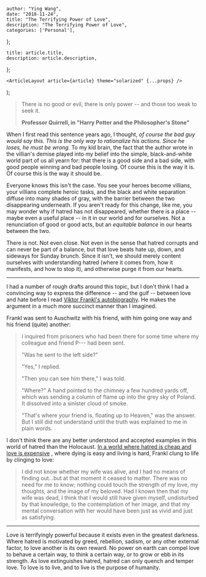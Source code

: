 

    author: "Ying Wang",
    date: "2018-11-24",
    title: "The Terrifying Power of Love",
    description: "The Terrifying Power of Love",
    categories: ['Personal'],
};

    title: article.title,
    description: article.description,
};

    <ArticleLayout article={article} theme="solarized" {...props} />
);


> There is no good or evil, there is only power -- and those too weak to seek
> it.
>
> **Professor Quirrell, in "Harry Potter and the Philosopher's Stone"**

When I first read this sentence years ago, I thought, *of course the bad guy
would say this. This is the only way to rationalize his actions. Since he loses,
he must be wrong.* To my kid brain, the fact that the author wrote in the
villian's demise played into my belief into the simple, black-and-white world
part of us all yearn for: that there is a good side and a bad side, with good
people winning and bad people losing. Of course this is the way it is. Of course
this is the way it should be.

Everyone knows this isn't the case. You see your heroes become villians, your
villians complete heroic tasks, and the black and white separation diffuse into
many shades of gray, with the barrier between the two disappearing underneath.
If you aren't ready for this change, like me, you may wonder why if hatred has
not disappeared, whether there is a place -- maybe even a useful place -- in it
in our world and for ourselves. Not a renunciation of good or good acts, but an
*equitable balance* in our hearts between the two.

There is not. Not even close. Not even in the sense that hatred corrupts and can
never be part of a balance, but that love beats hate up, down, and sideways for
Sunday brunch. Since it isn't, we should merely content ourselves with
understanding hatred (where it comes from, how it manifests, and how to stop
it), and otherwise purge it from our hearts.

__________

I had a number of rough drafts around this topic, but I don't think I had a
convincing way to express the difference -- and the gulf -- between love and
hate before I read [Viktor Frankl's
autobiography](/posts/2018/11/24/mans_search_for_meaning). He makes the argument
in a much more succinct manner than I imagined.

Frankl was sent to Auschwitz with his friend, with him going one way and his
friend (quite) another:

> I inquired from prisoners who had been there for some time where my colleague
> and friend P--- had been sent.
>
> "Was he sent to the left side?"
>
> "Yes," I replied.
>
> "Then you can see him there," I was told.
>
> "Where?" A hand pointed to the chimney a few hundred yards off, which was
> sending a column of flame up into the grey sky of Poland. It dissolved into a
> sinister cloud of smoke.
>
> "That's where your friend is, floating up to Heaven,"
> was the answer. But I still did not understand until the truth was explained
> to me in plain words.

I don't think there are any better understood and accepted examples in this
world of hatred than the Holocaust. [In a world where hatred is cheap and love
is
expensive](https://aeon.co/ideas/what-did-hannah-arendt-really-mean-by-the-banality-of-evil)
, where dying is easy and living is hard, Frankl clung to life by clinging to love:

> I did not know whether my wife was alive, and I had no means of finding
> out...but at that moment it ceased to matter. There was no need for me to
> know; nothing could touch the strength of my love, my thoughts, and the image
> of my beloved. Had I known then that my wife was dead, I think that I would
> still have given myself, undisturbed by that knowledge, to the contemplation
> of her image, and that my mental conversation with her would have been just as
> vivid and just as satisfying.

__________

Love is terrifyingly powerful because it exists even in the greatest darkness.
Where hatred is motivated by greed, rebellion, sadism, or any other external
factor, to love another is its own reward. No power on earth can compel love to
behave a certain way, to think a certain way, or to grow or ebb in its strength.
As love extinguishes hatred, hatred can only quench and temper love. To love is
to live, and to live is the purpose of humanity.
